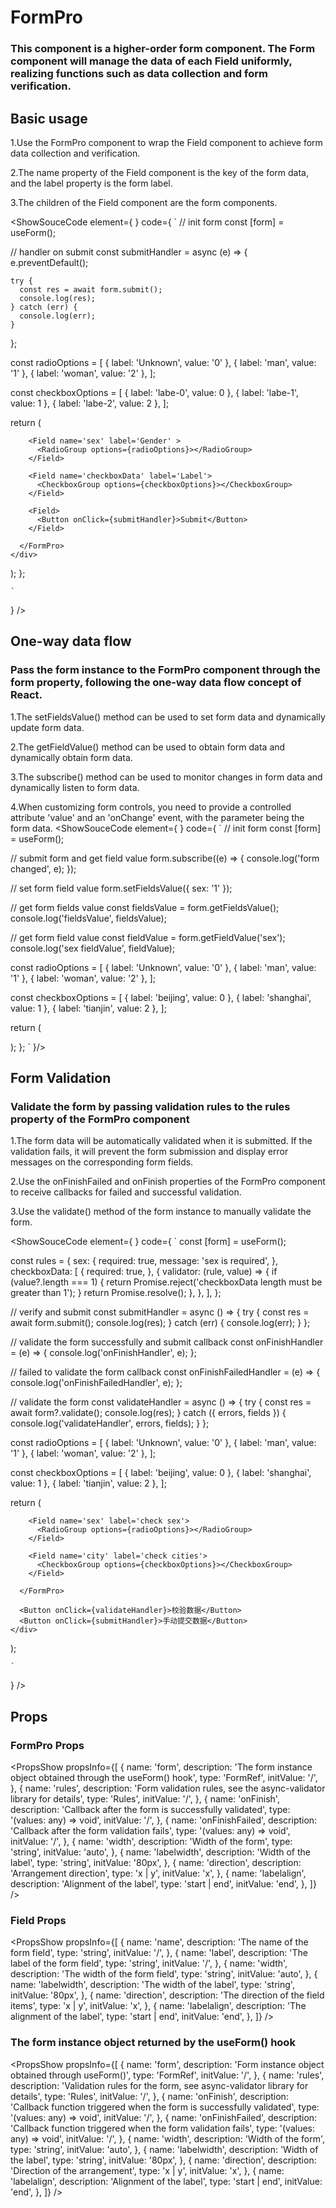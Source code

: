 
# FormPro

### This component is a higher-order form component. The Form component will manage the data of each Field uniformly, realizing functions such as data collection and form verification.

## Basic usage
1.Use the FormPro component to wrap the Field component to achieve form data collection and verification.

2.The name property of the Field component is the key of the form data, and the label property is the form label.

3.The children of the Field component are the form components.

<ShowSouceCode
  element={
    <FormProBase />
  }
  code={
    `
  // init form
  const [form] = useForm();

  // handler on submit
  const submitHandler = async (e) => {
    e.preventDefault();

    try {
      const res = await form.submit();
      console.log(res);
    } catch (err) {
      console.log(err);
    }
  };

  const radioOptions = [    { label: 'Unknown', value: '0' },    { label: 'man', value: '1' },    { label: 'woman', value: '2' },  ];

  const checkboxOptions = [    { label: 'labe-0', value: 0 },    { label: 'labe-1', value: 1 },    { label: 'labe-2', value: 2 },  ];

  return (
    <div>
      <FormPro form={form}>

        <Field name='sex' label='Gender' >
          <RadioGroup options={radioOptions}></RadioGroup>
        </Field>

        <Field name='checkboxData' label='Label'>
          <CheckboxGroup options={checkboxOptions}></CheckboxGroup>
        </Field>

        <Field>
          <Button onClick={submitHandler}>Submit</Button>
        </Field>

      </FormPro>
    </div>
  );
};

    `
  }
/>


## One-way data flow

### Pass the form instance to the FormPro component through the form property, following the one-way data flow concept of React.

1.The setFieldsValue() method can be used to set form data and dynamically update form data.

2.The getFieldValue() method can be used to obtain form data and dynamically obtain form data.

3.The subscribe() method can be used to monitor changes in form data and dynamically listen to form data.

4.When customizing form controls, you need to provide a controlled attribute 'value' and an 'onChange' event, with the parameter being the form data.
<ShowSouceCode
  element={
    <FormProOneWayDataFlow />
  }
  code={
    `
  // init form
  const [form] = useForm();

  // submit form and get field value
  form.subscribe((e) => {
    console.log('form changed', e);
  });

  // set form field value
  form.setFieldsValue({ sex: '1' });

  // get form fields value
  const fieldsValue = form.getFieldsValue();
  console.log('fieldsValue', fieldsValue);

  // get form field value
  const fieldValue = form.getFieldValue('sex');
  console.log('sex fieldValue', fieldValue);

  const radioOptions = [
    { label: 'Unknown', value: '0' },
    { label: 'man', value: '1' },
    { label: 'woman', value: '2' },
  ];

  const checkboxOptions = [
    { label: 'beijing', value: 0 },
    { label: 'shanghai', value: 1 },
    { label: 'tianjin', value: 2 },
  ];

  return (
    <div className='FormDev'>
      <div>
        <FormPro form={form}>
          <Field name='sex' label='check sex'>
            <RadioGroup options={radioOptions}></RadioGroup>
          </Field>
          <Field name='city' label='check cities'>
            <CheckboxGroup options={checkboxOptions}></CheckboxGroup>
          </Field>
        </FormPro>
      </div>
    </div>
  );
};
`
}/>

## Form Validation

### Validate the form by passing validation rules to the rules property of the FormPro component

1.The form data will be automatically validated when it is submitted. If the validation fails, it will prevent the form submission and display error messages on the corresponding form fields.

2.Use the onFinishFailed and onFinish properties of the FormPro component to receive callbacks for failed and successful validation.

3.Use the validate() method of the form instance to manually validate the form.

<ShowSouceCode
  element={
    <FormValidate />
  }
  code={
    `
const [form] = useForm();

const rules = {
  sex: {
    required: true,
    message: 'sex is required',
  },
  checkboxData: [
    {
      required: true,
    },
    {
      validator: (rule, value) => {
        if (value?.length === 1) {
          return Promise.reject('checkboxData length must be greater than 1');
        }
        return Promise.resolve();
      },
    },
  ],
};

// verify and submit
const submitHandler = async () => {
  try {
    const res = await form.submit();
    console.log(res);
  } catch (err) {
    console.log(err);
  }
};

// validate the form successfully and submit callback
const onFinishHandler = (e) => {
  console.log('onFinishHandler', e);
};

// failed to validate the form callback
const onFinishFailedHandler = (e) => {
  console.log('onFinishFailedHandler', e);
};

// validate the form
const validateHandler = async () => {
  try {
    const res = await form?.validate();
    console.log(res);
  } catch ({ errors, fields }) {
    console.log('validateHandler', errors, fields);
  }
};

const radioOptions = [
  { label: 'Unknown', value: '0' },
  { label: 'man', value: '1' },
  { label: 'woman', value: '2' },
];

const checkboxOptions = [
  { label: 'beijing', value: 0 },
  { label: 'shanghai', value: 1 },
  { label: 'tianjin', value: 2 },
];

return (
  <div className='FormDev'>
    <div>
      <FormPro
        form={form}
        rules={rules}
        onFinish={onFinishHandler}
        onFinishFailed={onFinishFailedHandler}
      >

        <Field name='sex' label='check sex'>
          <RadioGroup options={radioOptions}></RadioGroup>
        </Field>

        <Field name='city' label='check cities'>
          <CheckboxGroup options={checkboxOptions}></CheckboxGroup>
        </Field>

      </FormPro>

      <Button onClick={validateHandler}>校验数据</Button>
      <Button onClick={submitHandler}>手动提交数据</Button>
    </div>
  </div>
);

    `
  }
/>

## Props
### FormPro Props
<PropsShow propsInfo={[
  {
    name: 'form',
    description: 'The form instance object obtained through the useForm() hook',
    type: 'FormRef',
    initValue: '/',
  },
  {
    name: 'rules',
    description: 'Form validation rules, see the async-validator library for details',
    type: 'Rules',
    initValue: '/',
  },
  {
    name: 'onFinish',
    description: 'Callback after the form is successfully validated',
    type: '(values: any) => void',
    initValue: '/',
  },
  {
    name: 'onFinishFailed',
    description: 'Callback after the form validation fails',
    type: '(values: any) => void',
    initValue: '/',
  },
  {
    name: 'width',
    description: 'Width of the form',
    type: 'string',
    initValue: 'auto',
  },
  {
    name: 'labelwidth',
    description: 'Width of the label',
    type: 'string',
    initValue: '80px',
  },
  {
    name: 'direction',
    description: 'Arrangement direction',
    type: 'x | y',
    initValue: 'x',
  },
  {
    name: 'labelalign',
    description: 'Alignment of the label',
    type: 'start | end',
    initValue: 'end',
  },
]} />


### Field Props
<PropsShow propsInfo={[
  {
    name: 'name',
    description: 'The name of the form field',
    type: 'string',
    initValue: '/',
  },
  {
    name: 'label',
    description: 'The label of the form field',
    type: 'string',
    initValue: '/',
  },
  {
    name: 'width',
    description: 'The width of the form field',
    type: 'string',
    initValue: 'auto',
  },
  {
    name: 'labelwidth',
    description: 'The width of the label',
    type: 'string',
    initValue: '80px',
  },
  {
    name: 'direction',
    description: 'The direction of the field items',
    type: 'x | y',
    initValue: 'x',
  },
  {
    name: 'labelalign',
    description: 'The alignment of the label',
    type: 'start | end',
    initValue: 'end',
  },
]} />



### The form instance object returned by the useForm() hook
<PropsShow propsInfo={[
  {
    name: 'form',
    description: 'Form instance object obtained through useForm()',
    type: 'FormRef',
    initValue: '/',
  },
  {
    name: 'rules',
    description: 'Validation rules for the form, see async-validator library for details',
    type: 'Rules',
    initValue: '/',
  },
  {
    name: 'onFinish',
    description: 'Callback function triggered when the form is successfully validated',
    type: '(values: any) => void',
    initValue: '/',
  },
  {
    name: 'onFinishFailed',
    description: 'Callback function triggered when the form validation fails',
    type: '(values: any) => void',
    initValue: '/',
  },
  {
    name: 'width',
    description: 'Width of the form',
    type: 'string',
    initValue: 'auto',
  },
  {
    name: 'labelwidth',
    description: 'Width of the label',
    type: 'string',
    initValue: '80px',
  },
  {
    name: 'direction',
    description: 'Direction of the arrangement',
    type: 'x | y',
    initValue: 'x',
  },
  {
    name: 'labelalign',
    description: 'Alignment of the label',
    type: 'start | end',
    initValue: 'end',
  },
]} />
